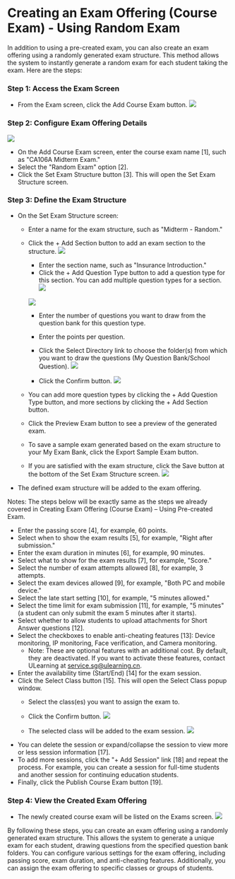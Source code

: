 # Creating an Exam Offering (Course Exam) - Using Random Exam

In addition to using a pre-created exam, you can also create an exam offering using a randomly generated exam structure. This method allows the system to instantly generate a random exam for each student taking the exam. Here are the steps:

### Step 1: Access the Exam Screen

- From the Exam screen, click the Add Course Exam button.
![](/img/utest/teacher/offering07.png)

### Step 2: Configure Exam Offering Details
![](/img/utest/teacher/offering08.png)

- On the Add Course Exam screen, enter the course exam name [1], such as "CA106A Midterm Exam."
- Select the "Random Exam" option [2].
- Click the Set Exam Structure button [3]. This will open the Set Exam Structure screen.

### Step 3: Define the Exam Structure

- On the Set Exam Structure screen:
  - Enter a name for the exam structure, such as "Midterm - Random."
  - Click the + Add Section button to add an exam section to the structure.
    ![](/img/utest/teacher/offering09.png)

    - Enter the section name, such as "Insurance Introduction."
    - Click the + Add Question Type button to add a question type for this section. You can add multiple question types for a section.
    ![](/img/utest/teacher/offering10.png)
    
    ![](/img/utest/teacher/offering11.png)
    - Enter the number of questions you want to draw from the question bank for this question type.
    - Enter the points per question.
    - Click the Select Directory link to choose the folder(s) from which you want to draw the questions (My Question Bank/School Question).
    ![](/img/utest/teacher/offering12.png)

    - Click the Confirm button.
    ![](/img/utest/teacher/offering13.png)

  - You can add more question types by clicking the + Add Question Type button, and more sections by clicking the + Add Section button.
  - Click the Preview Exam button to see a preview of the generated exam.
  - To save a sample exam generated based on the exam structure to your My Exam Bank, click the Export Sample Exam button.
  - If you are satisfied with the exam structure, click the Save button at the bottom of the Set Exam Structure screen.
  ![](/img/utest/teacher/offering14.png)

- The defined exam structure will be added to the exam offering.

Notes: The steps below will be exactly same as the steps we already covered in Creating Exam Offering (Course Exam) – Using Pre-created Exam.

- Enter the passing score [4], for example, 60 points.
- Select when to show the exam results [5], for example, "Right after submission."
- Enter the exam duration in minutes [6], for example, 90 minutes.
- Select what to show for the exam results [7], for example, "Score."
- Select the number of exam attempts allowed [8], for example, 3 attempts.
- Select the exam devices allowed [9], for example, "Both PC and mobile device."
- Select the late start setting [10], for example, "5 minutes allowed."
- Select the time limit for exam submission [11], for example, "5 minutes" (a student can only submit the exam 5 minutes after it starts).
- Select whether to allow students to upload attachments for Short Answer questions [12].
- Select the checkboxes to enable anti-cheating features [13]: Device monitoring, IP monitoring, Face verification, and Camera monitoring.
  - Note: These are optional features with an additional cost. By default, they are deactivated. If you want to activate these features, contact ULearning at service.sg@ulearning.cn.
- Enter the availability time (Start/End) [14] for the exam session.
- Click the Select Class button [15]. This will open the Select Class popup window.
  - Select the class(es) you want to assign the exam to.
  - Click the Confirm button.
  ![](/img/utest/teacher/offering15.png)

  - The selected class will be added to the exam session.
  ![](/img/utest/teacher/offering16.png)
- You can delete the session or expand/collapse the session to view more or less session information [17].
- To add more sessions, click the "+ Add Session" link [18] and repeat the process. For example, you can create a session for full-time students and another session for continuing education students.
- Finally, click the Publish Course Exam button [19].

### Step 4: View the Created Exam Offering

- The newly created course exam will be listed on the Exams screen.
  ![](/img/utest/teacher/offering17.png)

By following these steps, you can create an exam offering using a randomly generated exam structure. This allows the system to generate a unique exam for each student, drawing questions from the specified question bank folders. You can configure various settings for the exam offering, including passing score, exam duration, and anti-cheating features. Additionally, you can assign the exam offering to specific classes or groups of students.